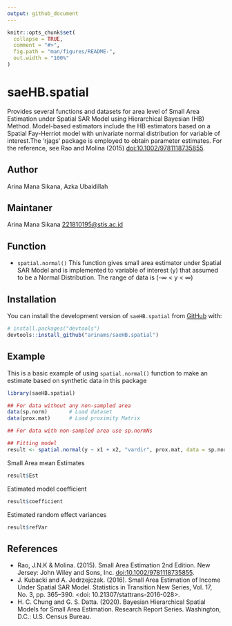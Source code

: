 ---
output: github_document
---

<!-- README.md is generated from README.Rmd. Please edit that file -->

```{r, include = FALSE}
knitr::opts_chunk$set(
  collapse = TRUE,
  comment = "#>",
  fig.path = "man/figures/README-",
  out.width = "100%"
)
```

# saeHB.spatial

<!-- badges: start -->
<!-- badges: end -->

Provides several functions and datasets for area level of Small Area Estimation under Spatial SAR Model using Hierarchical Bayesian (HB) Method. Model-based estimators include the HB estimators based on a Spatial Fay-Herriot model with univariate normal distribution for variable of interest.The 'rjags' package is employed to obtain parameter estimates. For the reference, see Rao and Molina (2015) <doi:10.1002/9781118735855>.

## Author
Arina Mana Sikana, Azka Ubaidillah

## Maintaner
Arina Mana Sikana <221810195@stis.ac.id>

## Function

* `spatial.normal()` This function gives small area estimator under Spatial SAR Model and is implemented to variable of interest (y) that assumed to be a Normal Distribution. The range of data is (-∞ < y < ∞)

## Installation

You can install the development version of `saeHB.spatial` from [GitHub](https://github.com/) with:

``` r
# install.packages("devtools")
devtools::install_github("arinams/saeHB.spatial")
```

## Example

This is a basic example of using `spatial.normal()` function to make an estimate based on synthetic data in this package

```{r example}
library(saeHB.spatial)

## For data without any non-sampled area
data(sp.norm)       # Load dataset
data(prox.mat)      # Load proximity Matrix

## For data with non-sampled area use sp.normNs

## Fitting model
result <- spatial.normal(y ~ x1 + x2, "vardir", prox.mat, data = sp.norm)

```

Small Area mean Estimates

```r
result$Est
```

Estimated model coefficient

```r
result$coefficient
```

Estimated random effect variances

```{r}
result$refVar
```


## References

* Rao, J.N.K & Molina. (2015). Small Area Estimation 2nd Edition. New Jersey: John Wiley and Sons, Inc. <doi:10.1002/9781118735855>.
* J. Kubacki and A. Jedrzejczak. (2016). Small Area Estimation of Income Under Spatial SAR Model. Statistics in Transition New Series, Vol. 17, No. 3, pp. 365–390. <doi: 10.21307/stattrans-2016-028>.
* H. C. Chung and G. S. Datta. (2020). Bayesian Hierarchical Spatial Models for Small Area Estimation. Research Report Series. Washington, D.C.: U.S. Census Bureau.

